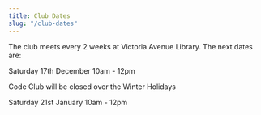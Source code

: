 ```yaml
---
title: Club Dates
slug: "/club-dates"
---
```


The club meets every 2 weeks at Victoria Avenue Library. The next dates are:

Saturday 17th December 10am - 12pm

Code Club will be closed over the Winter Holidays

Saturday 21st January 10am - 12pm
